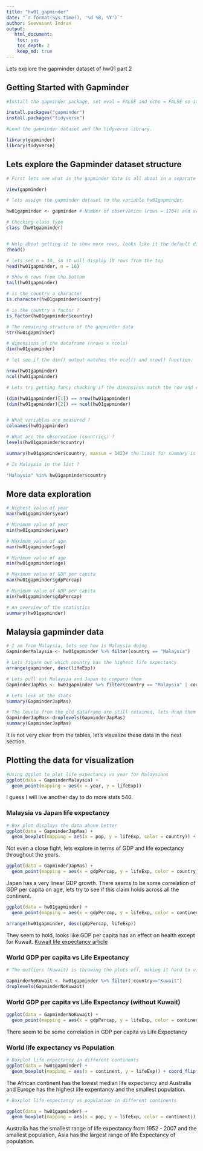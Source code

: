 ```yaml
---
title: "hw01_gapminder"
date: "`r format(Sys.time(), '%d %B, %Y')`"
author: Seevasant Indran
output:
   html_document:
    toc: yes
    toc_depth: 2
    keep_md: true
---
```


Lets explore the gapminder dataset of hw01 part 2

## Getting Started with Gapminder

```r
#Install the gapminder package, set eval = FALSE and echo = FALSE so it doesnt run the code everytime the script is knit. 

install.packages("gapminder")
install.packages("tidyverse")

```

```r
#Load the gapminder dataset and the tidyverse library.

library(gapminder)
library(tidyverse)

```

## Lets explore the Gapminder dataset structure

```r
# First lets see what is the gapminder data is all about in a separate window

View(gapminder) 

```

```r

# lets assign the gapminder dataset to the variable hw01gapminder.

hw01gapminder <- gapminder # Number of observation (rows = 1704) and variables (column = 6), look on the global environment

# Checking class type
class (hw01gapminder) 


# Help about getting it to show more rows, looks like it the default displays 6 rows
?head() 

# lets set n = 10, so it will display 10 rows from the top
head(hw01gapminder, n = 10) 

# Show 6 rows from the bottom
tail(hw01gapminder)

# is the country a character
is.character(hw01gapminder$country)

# is the country a factor ? 
is.factor(hw01gapminder$country) 

# The remaining structure of the gapminder data
str(hw01gapminder)

# dimensions of the dataframe (nrows x ncols)
dim(hw01gapminder) 

# let see if the dim() output matches the ncol() and nrow() function.

nrow(hw01gapminder)
ncol(hw01gapminder)

# Lets try getting fancy checking if the dimensions match the row and column.

(dim(hw01gapminder)[1]) == nrow(hw01gapminder)
(dim(hw01gapminder)[2]) == ncol(hw01gapminder)


# What variables are measured ?
colnames(hw01gapminder)

# What are the observation (countries) ?
levels(hw01gapminder$country)

summary(hw01gapminder$country, maxsum = 142)# the limit for summary is 100 factors lets change it the number of factors. Each country has data for 12 years

# Is Malaysia in the list ? 

"Malaysia" %in% hw01gapminder$country


```

## More data exploration

``` r

# Highest value of year
max(hw01gapminder$year) 

# Minimum value of year
min(hw01gapminder$year) 

# Maximum value of age
max(hw01gapminder$age) 

# Minimum value of age
min(hw01gapminder$age) 

# Maximum value of GDP per capita
max(hw01gapminder$gdpPercap) 

# Minimum value of GDP per capita
min(hw01gapminder$gdpPercap) 

# An overview of the statistics
summary(hw01gapminder)

```

## Malaysia gapminder data

```r

# I am from Malaysia, lets see how is Malaysia doing
GapminderMalaysia <- hw01gapminder %>% filter(country == "Malaysia")

# Lets figure out which country has the highest life expectancy 
arrange(gapminder, desc(lifeExp))

# Lets pull out Malaysia and Japan to compare them
GapminderJapMas <- hw01gapminder %>% filter(country == "Malaysia" | country == "Japan")

# Lets look at the stats
summary(GapminderJapMas)

# The levels from the old dataframe are still retained, lets drop them out and try summary() again
GapminderJapMas<-droplevels(GapminderJapMas)
summary(GapminderJapMas)
```

It is not very clear from the tables, let's visualize these data in the next section.

## Plotting the data for visualization

```r

#Using ggplot to plot life expectancy vs year for Malaysians
ggplot(data = GapminderMalaysia) + 
  geom_point(mapping = aes(x = year, y = lifeExp))

```
I guess I will live another day to do more stats 540. 

### Malaysia vs Japan life expectancy

```r

# Box plot displays the data above better
ggplot(data = GapminderJapMas) + 
  geom_boxplot(mapping = aes(x = pop, y = lifeExp, color = country)) + coord_flip()

```

Not even a close fight, lets explore in terms of GDP and life expectancy throughout the years.


```r
ggplot(data = GapminderJapMas) + 
  geom_point(mapping = aes(x = gdpPercap, y = lifeExp, color = country))
```

Japan has a very linear GDP growth. There seems to be some correlation of GDP per capita on age, lets try to see if this claim holds across all the continent. 


```r
ggplot(data = hw01gapminder) + 
  geom_point(mapping = aes(x = gdpPercap, y = lifeExp, color = continent))
```

```r
arrange(hw01gapminder, desc(gdpPercap, lifeExp))
```


They seem to hold, looks like GDP per capita has an effect on health except for Kuwait. [Kuwait life expectancy article](https://www.ndtv.com/world-news/average-life-expectancy-of-indians-in-kuwait-way-below-national-figures-684817)


### World GDP per capita vs Life Expectancy


```r
# The outliers (Kuwait) is throwing the plots off, making it hard to viusalize the data, lets try dropping it of out data to see if it has a more even visualization

GapminderNoKuwait <- hw01gapminder %>% filter(!country=="Kuwait")
droplevels(GapminderNoKuwait)
```

### World GDP per capita vs Life Expectancy (without Kuwait)

```r
ggplot(data = GapminderNoKuwait) + 
  geom_point(mapping = aes(x = gdpPercap, y = lifeExp, color = continent))
```

There seem to be some correlation in GDP per capita vs Life Expectancy


### World life expectancy vs Population

```r

# Boxplot life expectancy in different continents
ggplot(data = hw01gapminder) + 
  geom_boxplot(mapping = aes(x = continent, y = lifeExp)) + coord_flip()

```
The African continent has the lowest median life expectancy and Australia and Europe has the highest life expentancy and the smallest population. 


```r

# Boxplot life expectancy vs population in different continents

ggplot(data = hw01gapminder) + 
  geom_boxplot(mapping = aes(x = pop, y = lifeExp, color = continent))  + coord_flip()
```

Australia has the smallest range of life expectancy from 1952 - 2007 and the smallest population, Asia has the largest range of life Expectancy of population.
